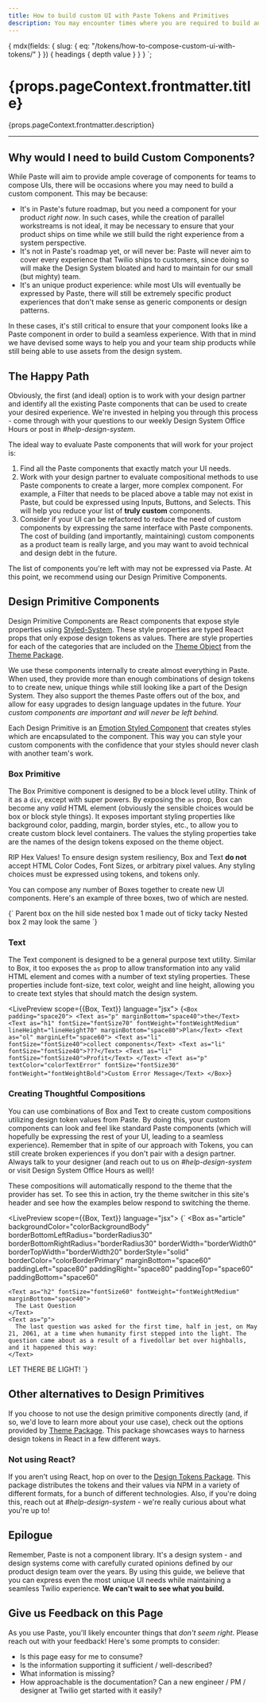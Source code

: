 ```yaml
---
title: How to build custom UI with Paste Tokens and Primitives
description: You may encounter times where you are required to build an experience that isn't covered by out of the box Paste components. This guide aims to help you create custom experiences while still using the design system.
---
```



  {
    mdx(fields: { slug: { eq: "/tokens/how-to-compose-custom-ui-with-tokens/" } }) {
      headings {
        depth
        value
      }
    }
  }
`;

<contentwrapper>

<TableOfContents headings={props.data.mdx.headings} />

<content>

<h1>{props.pageContext.frontmatter.title}</h1>

<p>{props.pageContext.frontmatter.description}</p>

***

## Why would I need to build Custom Components?

While Paste will aim to provide ample coverage of components for teams to compose UIs, there will be occasions where you may need to build a custom component. This may be because:

- It's in Paste's future roadmap, but you need a component for your product _right now_. In such cases, while the creation of parallel workstreams is not ideal, it may be necessary to ensure that your product ships on time while we still build the right experience from a system perspective.
- It's not in Paste's roadmap yet, or will never be: Paste will never aim to cover every experience that Twilio ships to customers, since doing so will make the Design System bloated and hard to maintain for our small (but mighty) team.
- It's an unique product experience: while most UIs will eventually be expressed by Paste, there will still be extremely specific product experiences that don't make sense as generic components or design patterns.

In these cases, it's still critical to ensure that your component looks like a Paste component in order to build a seamless experience. With that in mind we have devised some ways to help you and your team ship products while still being able to use assets from the design system.

## The Happy Path

Obviously, the first (and ideal) option is to work with your design partner and identify all the existing Paste components that can be used to create your desired experience. We're invested in helping you through this process - come through with your questions to our weekly Design System Office Hours or post in <em>#help-design-system</em>.

The ideal way to evaluate Paste components that will work for your project is:

1. Find all the Paste components that exactly match your UI needs.
2. Work with your design partner to evaluate compositional methods to use Paste components to create a larger, more complex component. For example, a Filter that needs to be placed above a table may not exist in Paste, but could be expressed using Inputs, Buttons, and Selects. This will help you reduce your list of **truly custom** components.
3. Consider if your UI can be refactored to reduce the need of custom components by expressing the same interface with Paste components. The cost of building (and importantly, maintaining) custom components as a product team is really large, and you may want to avoid technical and design debt in the future.

The list of components you're left with may not be expressed via Paste. At this point, we recommend using our Design Primitive Components.

## Design Primitive Components

Design Primitive Components are React components that expose style properties using [Styled-System](https://www.styled-system.com). These style properties are typed React props that only expose design tokens as values. There are style properties for each of the categories that are included on the [Theme Object](/tokens/theme-package#theme) from the [Theme Package](/tokens/theme-package).

We use these components internally to create almost everything in Paste. When used, they provide more than enough combinations of design tokens to to create new, unique things while still looking like a part of the Design System. They also support the themes Paste offers out of the box, and allow for easy upgrades to design language updates in the future. _Your custom components are important and will never be left behind._

Each Design Primitive is an [Emotion Styled Component](https://emotion.sh/docs/styled) that creates styles which are encapsulated to the component. This way you can style your custom components with the confidence that your styles should never clash with another team's work.

### Box Primitive

The Box Primitive component is designed to be a block level utility. Think of it as a `div`, except with super powers. By exposing the `as` prop, Box can become any _valid_ HTML element (obviously the sensible choices would be box or block style things). It exposes important styling properties like background color, padding, margin, border styles, etc., to allow you to create custom block level containers. The values the styling properties take are the names of the design tokens exposed on the theme object.

<Callout>
  <CalloutTitle as="h4">RIP Hex Values!</CalloutTitle>
  <CalloutText>
    To ensure design system resiliency, Box and Text <strong>do not</strong> accept HTML Color Codes, Font Sizes, or
    arbitrary pixel values. Any styling choices must be expressed using tokens, and tokens only.
  </CalloutText>
</Callout>

You can compose any number of Boxes together to create new UI components. Here's an example of three boxes, two of which are nested.

<LivePreview scope={{Box}} language="jsx">
  {`<Box
  as="article"
  backgroundColor="colorBackgroundBody"
  padding="space60"
>
Parent box on the hill side
  <Box
    backgroundColor="colorBackgroundSuccessLightest"
    display="inline-block"
    padding="space40"
  >
    nested box 1 made out of ticky tacky
  </Box>
  <Box
    backgroundColor="colorBackgroundPrimaryLight"
    display="inline-block"
    padding="space40"
  >
    Nested box 2 may look the same
  </Box>
</Box>`}
</LivePreview>

### Text

The Text component is designed to be a general purpose text utility. Similar to Box, it too exposes the `as` prop to allow transformation into any valid HTML element and comes with a number of text styling properties. These properties include font-size, text color, weight and line height, allowing you to create text styles that should match the design system.

<LivePreview scope={{Box, Text}} language="jsx">
  {`<Box padding="space20">
  <Text as="p" marginBottom="space40">the</Text>
  <Text as="h1" fontSize="fontSize70" fontWeight="fontWeightMedium" lineHeight="lineHeight70" marginBottom="space80">Plan</Text>
  <Text as="ol" marginLeft="space60">
    <Text as="li" fontSize="fontSize40">collect components</Text>
    <Text as="li" fontSize="fontSize40">???</Text>
    <Text as="li" fontSize="fontSize40">Profit</Text>
  </Text>
  <Text as="p" textColor="colorTextError" fontSize="fontSize30" fontWeight="fontWeightBold">Custom Error Message</Text>
</Box>`}
</LivePreview>

### Creating Thoughtful Compositions

You can use combinations of Box and Text to create custom compositions utilizing design token values from Paste. By doing this, your custom components can look and feel like standard Paste components (which will hopefully be expressing the rest of your UI, leading to a seamless experience). Remember that in spite of our approach with Tokens, you can still create broken experiences if you don't pair with a design partner. Always talk to your designer (and reach out to us on <em>#help-design-system</em> or visit Design System Office Hours as well)!

These compositions will automatically respond to the theme that the provider has set. To see this in action, try the theme switcher in this site's header and see how the examples below respond to switching the theme.

<LivePreview scope={{Box, Text}} language="jsx">
  {`<Box padding="space20">
  <Box
    as="article"
    backgroundColor="colorBackgroundBody"
    borderBottomLeftRadius="borderRadius30"
    borderBottomRightRadius="borderRadius30"
    borderWidth="borderWidth0"
    borderTopWidth="borderWidth20"
    borderStyle="solid"
    borderColor="colorBorderPrimary"
    marginBottom="space60"
    paddingLeft="space80"
    paddingRight="space80"
    paddingTop="space60"
    paddingBottom="space60"
>
    <Text as="h2" fontSize="fontSize60" fontWeight="fontWeightMedium" marginBottom="space40">
      The Last Question
    </Text>
    <Text as="p">
      The last question was asked for the first time, half in jest, on May 21, 2061, at a time when humanity first stepped into the light. The question came about as a result of a fivedollar bet over highballs, and it happened this way:
    </Text>
  </Box>
  <Box
    role="alert"
    backgroundColor="colorBackgroundErrorLightest"
    borderRadius="borderRadius20"
    borderWidth="borderWidth10"
    borderStyle="solid"
    borderColor="colorBorderError"
    paddingLeft="space40"
    paddingRight="space40"
    paddingTop="space30"
    paddingBottom="space30"
  >
    <Text fontWeight="fontWeightMedium" textColor="colorTextError">
      LET THERE BE LIGHT!
    </Text>
  </Box>
</Box>`}
</LivePreview>

## Other alternatives to Design Primitives

If you choose to not use the design primitive components directly (and, if so, we'd love to learn more about your use case), check out the options provided by [Theme Package](/tokens/theme-package). This package showcases ways to harness design tokens in React in a few different ways.

### Not using React?

If you aren't using React, hop on over to the [Design Tokens Package](/tokens/design-tokens-package). This package distributes the tokens and their values via NPM in a variety of different formats, for a bunch of different technologies. Also, if you're doing this, reach out at <em>#help-design-system</em> - we're really curious about what you're up to!

## Epilogue

Remember, Paste is not a component library. It's a design system - and design systems come with carefully curated opinions defined by our product design team over the years. By using this guide, we believe that you can express even the most unique UI needs while maintaining a seamless Twilio experience. **We can't wait to see what you build.**

## Give us Feedback on this Page

As you use Paste, you'll likely encounter things that _don't seem right_. Please reach out with your feedback! Here's some prompts to consider:

- Is this page easy for me to consume?
- Is the information supporting it sufficient / well-described?
- What information is missing?
- How approachable is the documentation? Can a new engineer / PM / designer at Twilio get started with it easily?

</content>

</contentwrapper>
